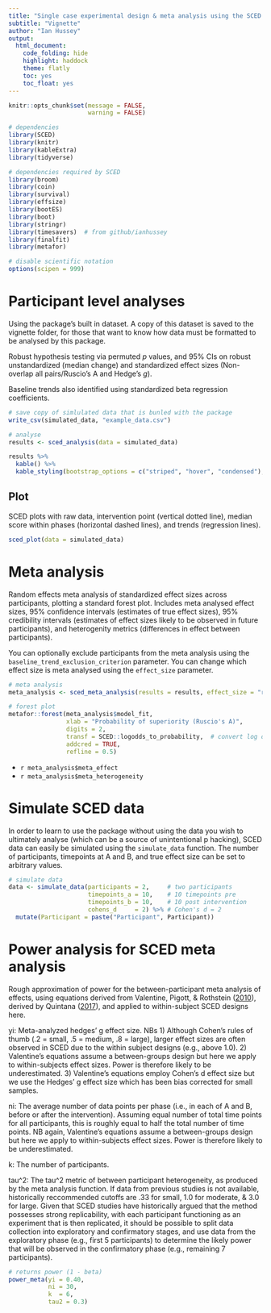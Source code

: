 ```yaml
---
title: "Single case experimental design & meta analysis using the SCED package"
subtitle: "Vignette"
author: "Ian Hussey"
output:
  html_document:
    code_folding: hide
    highlight: haddock
    theme: flatly
    toc: yes
    toc_float: yes
---
```


```r

knitr::opts_chunk$set(message = FALSE, 
                      warning = FALSE)

```

```r

# dependencies
library(SCED)
library(knitr)
library(kableExtra)
library(tidyverse)

# dependencies required by SCED
library(broom)
library(coin)
library(survival)
library(effsize)
library(bootES)
library(boot)
library(stringr)
library(timesavers)  # from github/ianhussey
library(finalfit)
library(metafor)

# disable scientific notation
options(scipen = 999) 

```

# Participant level analyses

Using the package's built in dataset. A copy of this dataset is saved to the vignette folder, for those that want to know how data must be formatted to be analysed by this package.

Robust hypothesis testing via permuted *p* values, and 95% CIs on robust unstandardized (median change) and standardized effect sizes (Non-overlap all pairs/Ruscio's A and Hedge's *g*).

Baseline trends also identified using standardized beta regression coefficients.

```r

# save copy of simlulated data that is bunled with the package
write_csv(simulated_data, "example_data.csv")

# analyse
results <- sced_analysis(data = simulated_data)

results %>%
  kable() %>%
  kable_styling(bootstrap_options = c("striped", "hover", "condensed"), full_width = FALSE)

```

## Plot 

SCED plots with raw data, intervention point (vertical dotted line), median score within phases (horizontal dashed lines), and trends (regression lines).

```r

sced_plot(data = simulated_data)

```

# Meta analysis

Random effects meta analysis of standardized effect sizes across participants, plotting a standard forest plot. Includes meta analysed effect sizes, 95% confidence intervals (estimates of true effect sizes), 95% credibility intervals (estimates of effect sizes likely to be observed in future participants), and heterogenity metrics (differences in effect between participants). 

You can optionally exclude participants from the meta analysis using the `baseline_trend_exclusion_criterion` parameter. You can change which effect size is meta analysed using the `effect_size` parameter.

```r

# meta analysis
meta_analysis <- sced_meta_analysis(results = results, effect_size = "ruscios_A")

# forest plot
metafor::forest(meta_analysis$model_fit,
                xlab = "Probability of superiority (Ruscio's A)",
                digits = 2,
                transf = SCED::logodds_to_probability,  # convert log odds back to probabilities (ie Ruscio's A)
                addcred = TRUE,
                refline = 0.5)

```

- `r meta_analysis$meta_effect`
- `r meta_analysis$meta_heterogeneity`

# Simulate SCED data

In order to learn to use the package without using the data you wish to ultimately analyse (which can be a source of unintentional p hacking), SCED data can easily be simulated using the `simulate_data` function. The number of participants, timepoints at A and B, and true effect size can be set to arbitrary values.

```r

# simulate data
data <- simulate_data(participants = 2,     # two participants
                      timepoints_a = 10,    # 10 timepoints pre 
                      timepoints_b = 10,    # 10 post intervention
                      cohens_d     = 2) %>% # Cohen's d = 2
  mutate(Participant = paste("Participant", Participant))

```

# Power analysis for SCED meta analysis

Rough approximation of power for the between-participant meta analysis of effects, using equations derived from Valentine, Pigott, & Rothstein ([2010](https://doi.org/10.3102/1076998609346961)), derived by Quintana ([2017](https://towardsdatascience.com/how-to-calculate-statistical-power-for-your-meta-analysis-e108ee586ae8)), and applied to within-subject SCED designs here.

yi: Meta-analyzed hedges' g effect size. NBs 1) Although Cohen's rules of thumb (.2 = small, .5 = medium, .8 = large), larger effect sizes are often observed in SCED due to the within subject designs (e.g., above 1.0). 2) Valentine's equations assume a between-groups design but here we apply to within-subjects effect sizes. Power is therefore likely to be underestimated. 3) Valentine's equations employ Cohen's d effect size but we use the Hedges' g effect size which has been bias corrected for small samples. 

ni: The average number of data points per phase (i.e., in each of A and B, before or after the intervention). Assuming equal number of total time points for all participants, this is roughly equal to half the total number of time points. NB again, Valentine's equations assume a between-groups design but here we apply to within-subjects effect sizes. Power is therefore likely to be underestimated.

k: The number of participants.

tau^2: The tau^2 metric of between participant heterogeneity, as produced by the meta analysis function. If data from previous studies is not available, historically reccommended cutoffs are .33 for small, 1.0 for moderate, & 3.0 for large. Given that SCED studies have historically argued that the method possesses strong replicability, with each participant functioning as an experiment that is then replicated, it should be possible to split data collection into exploratory and confirmatory stages, and use data from the exploratory phase (e.g., first 5 participants) to determine the likely power that will be observed in the confirmatory phase (e.g., remaining 7 participants). 


```r

# returns power (1 - beta)
power_meta(yi = 0.40, 
           ni = 30,
           k  = 6,
           tau2 = 0.3)

```


